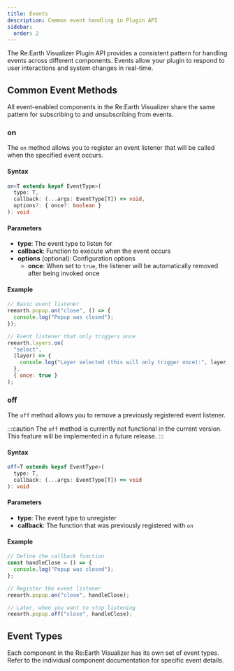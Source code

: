 ```yaml
---
title: Events
description: Common event handling in Plugin API
sidebar:
  order: 2
---
```


The Re:Earth Visualizer Plugin API provides a consistent pattern for handling events across different components. Events allow your plugin to respond to user interactions and system changes in real-time.

## Common Event Methods

All event-enabled components in the Re:Earth Visualizer share the same pattern for subscribing to and unsubscribing from events.

### on

The `on` method allows you to register an event listener that will be called when the specified event occurs.

#### Syntax

```typescript
on<T extends keyof EventType>(
  type: T,
  callback: (...args: EventType[T]) => void,
  options?: { once?: boolean }
): void
```

#### Parameters

- **type**: The event type to listen for
- **callback**: Function to execute when the event occurs
- **options** (optional): Configuration options
  - **once**: When set to `true`, the listener will be automatically removed after being invoked once

#### Example

```javascript
// Basic event listener
reearth.popup.on("close", () => {
  console.log("Popup was closed");
});

// Event listener that only triggers once
reearth.layers.on(
  "select",
  (layer) => {
    console.log("Layer selected (this will only trigger once):", layer.id);
  },
  { once: true }
);
```

### off

The `off` method allows you to remove a previously registered event listener.

:::caution
The `off` method is currently not functional in the current version. This
feature will be implemented in a future release.
:::

#### Syntax

```typescript
off<T extends keyof EventType>(
  type: T,
  callback: (...args: EventType[T]) => void
): void
```

#### Parameters

- **type**: The event type to unregister
- **callback**: The function that was previously registered with `on`

#### Example

```javascript
// Define the callback function
const handleClose = () => {
  console.log("Popup was closed");
};

// Register the event listener
reearth.popup.on("close", handleClose);

// Later, when you want to stop listening
reearth.popup.off("close", handleClose);
```

## Event Types

Each component in the Re:Earth Visualizer has its own set of event types. Refer to the individual component documentation for specific event details.
